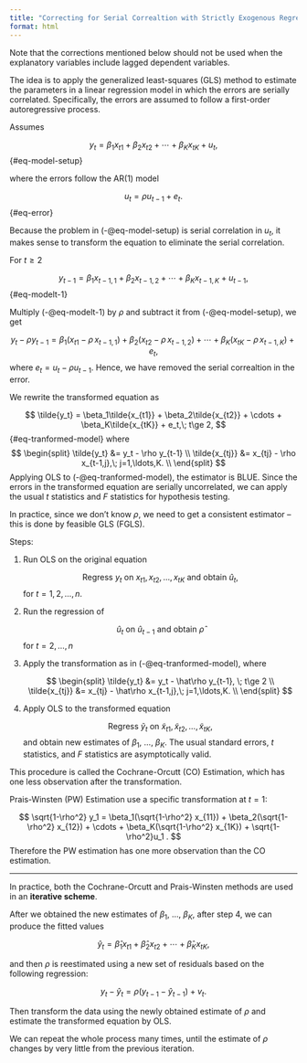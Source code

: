 ```yaml
---
title: "Correcting for Serial Correaltion with Strictly Exogenous Regressors"
format: html
---
```


Note that the corrections mentioned below should not be used when the explanatory variables include lagged dependent variables.

The idea is to apply the generalized least-squares (GLS) method to estimate the parameters in a linear regression model in which the errors are serially correlated. Specifically, the errors are assumed to follow a first-order autoregressive process.

Assumes 

$$
y_t = \beta_1x_{t1} + \beta_2x_{t2} + \cdots + \beta_Kx_{tK} + u_t ,
$$ {#eq-model-setup}

where the errors follow the AR(1) model

$$
u_t = \rho u_{t-1} + e_t .
$$ {#eq-error}

Because the problem in (-@eq-model-setup) is serial correlation in $u_t,$ it makes sense to transform the equation to eliminate the serial correlation.

For $t\ge 2$

$$
y_{t-1} = \beta_1x_{t-1,1} + \beta_2x_{t-1,2} + \cdots + \beta_Kx_{t-1,K} + u_{t-1} ,
$$ {#eq-modelt-1}

Multiply (-@eq-modelt-1) by $\rho$ and subtract it from (-@eq-model-setup), we get

$$
y_t - \rho y_{t-1} = \beta_1(x_{t1} - \rho\, x_{t-1,1}) + \beta_2(x_{t2} - \rho\, x_{t-1,2}) + \cdots + \beta_K(x_{tK} - \rho\, x_{t-1,K}) + e_t ,
$$
where $e_t = u_t - \rho u_{t-1}.$ Hence, we have removed the serial correaltion in the error.

We rewrite the transformed equation as

$$
\tilde{y_t} = \beta_1\tilde{x_{t1}} + \beta_2\tilde{x_{t2}} + \cdots + \beta_K\tilde{x_{tK}} + e_t,\; t\ge 2,
$${#eq-tranformed-model}
where
$$
\begin{split}
\tilde{y_t} &= y_t - \rho y_{t-1} \\
\tilde{x_{tj}} &= x_{tj} - \rho x_{t-1,j},\; j=1,\ldots,K. \\
\end{split}
$$
Applying OLS to (-@eq-tranformed-model), the estimator is BLUE. Since the errors in the transformed equation are serially uncorrelated, we can apply the usual $t$ statistics and $F$ statistics for hypothesis testing.


In practice, since we don't know $\rho,$ we need to get a consistent estimator -- this is done by feasible GLS (FGLS).

Steps:

1. Run OLS on the original equation

    $$
    \text{Regress } y_t \text{ on } x_{t1},x_{t2},\ldots,x_{tK} \text{ and obtain } \hat{u}_t ,
    $$
    for $t=1,2,\ldots,n.$

2. Run the regression of 

    $$
    \hat{u}_t \text{ on } \hat{u}_{t-1} \text{ and obtain } \hat{\rho}
    $$
    for $t=2,\ldots,n$

3. Apply the transformation as in (-@eq-tranformed-model), where

    $$
    \begin{split}
    \tilde{y_t} &= y_t - \hat\rho y_{t-1}, \; t\ge 2 \\
    \tilde{x_{tj}} &= x_{tj} - \hat\rho x_{t-1,j},\; j=1,\ldots,K. \\
    \end{split}
    $$

4. Apply OLS to the transformed equation

    $$
    \text{Regress } \tilde{y}_t \text{ on } \tilde{x}_{t1}, \tilde{x}_{t2}, \ldots, \tilde{x}_{tK} ,
    $$
    and obtain new estimates of $\beta_1,$ $\ldots,$ $\beta_K.$ The usual standard errors, $t$ statistics, and $F$ statistics are asymptotically valid.


This procedure is called the Cochrane-Orcutt (CO) Estimation, which has one less observation after the transformation.


Prais-Winsten (PW) Estimation use a specific transformation at $t=1:$

$$
\sqrt{1-\rho^2} y_1  = \beta_1(\sqrt{1-\rho^2} x_{11}) + \beta_2(\sqrt{1-\rho^2} x_{12}) + \cdots + \beta_K(\sqrt{1-\rho^2} x_{1K}) + \sqrt{1-\rho^2}u_1 .
$$
Therefore the PW estimation has one more observation than the CO estimation. 

--------------------------------------------------------------------------------

In practice, both the Cochrane-Orcutt and Prais-Winsten methods are used in an **iterative scheme**. 

After we obtained the new estimates of $\beta_1,$ $\ldots,$ $\beta_K,$ after step 4, we can produce the fitted values

$$
\hat{y}_t = \hat\beta_1x_{t1} + \hat\beta_2x_{t2} + \cdots + \hat\beta_Kx_{tK} ,
$$

and then $\rho$ is reestimated using a new set of residuals based on the following regression:

$$
y_t - \hat y_t = \rho(y_{t-1}-\hat y_{t-1}) + v_t .
$$

Then transform the data using the newly obtained estimate of $\rho$ and estimate the transformed equation by OLS. 

We can repeat the whole process many times, until the estimate of $\rho$ changes by very little from the previous iteration.













